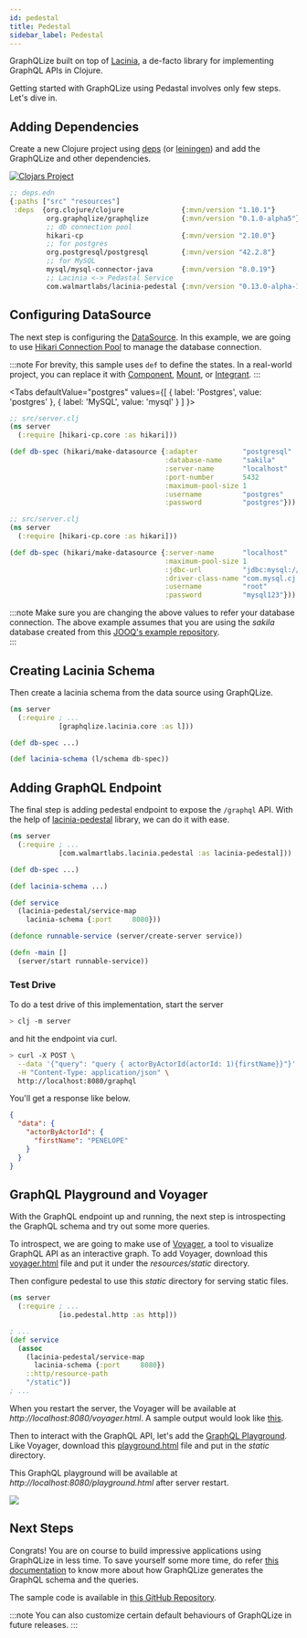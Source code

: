 ```yaml
---
id: pedestal
title: Pedestal
sidebar_label: Pedestal
---
```


GraphQLize built on top of [Lacinia](https://lacinia.readthedocs.io/en/latest/), a de-facto library for implementing GraphQL APIs in Clojure.

Getting started with GraphQLize using Pedastal involves only few steps. Let's dive in.

## Adding Dependencies

Create a new Clojure project using [deps](https://github.com/seancorfield/clj-new) (or [leiningen](https://leiningen.org/)) and add the GraphQLize and other dependencies.

[![Clojars Project](https://img.shields.io/clojars/v/org.graphqlize/graphqlize.svg)](https://clojars.org/org.graphqlize/graphqlize)

```clojure {4}
;; deps.edn
{:paths ["src" "resources"]
 :deps  {org.clojure/clojure              {:mvn/version "1.10.1"}
         org.graphqlize/graphqlize        {:mvn/version "0.1.0-alpha5"}
         ;; db connection pool
         hikari-cp                        {:mvn/version "2.10.0"}
         ;; for postgres
         org.postgresql/postgresql        {:mvn/version "42.2.8"}
         ;; for MySQL
         mysql/mysql-connector-java       {:mvn/version "8.0.19"}
         ;; Lacinia <-> Pedastal Service
         com.walmartlabs/lacinia-pedestal {:mvn/version "0.13.0-alpha-1"}}}
```

## Configuring DataSource

The next step is configuring the [DataSource](https://docs.oracle.com/javase/7/docs/api/javax/sql/DataSource.html). In this example, we are going to use [Hikari Connection Pool](https://github.com/brettwooldridge/HikariCP) to manage the database connection.

:::note
For brevity, this sample uses `def` to define the states. In a real-world project, you can replace it with [Component](https://github.com/stuartsierra/component), [Mount](https://github.com/tolitius/mount), or [Integrant](https://github.com/weavejester/integrant).
:::


<Tabs
  defaultValue="postgres"
  values={[
    { label: 'Postgres', value: 'postgres' },
    { label: 'MySQL', value: 'mysql' }
  ]
}>
<TabItem value="postgres">

```clojure
;; src/server.clj
(ns server
  (:require [hikari-cp.core :as hikari]))

(def db-spec (hikari/make-datasource {:adapter           "postgresql"
                                      :database-name     "sakila"
                                      :server-name       "localhost"
                                      :port-number       5432
                                      :maximum-pool-size 1
                                      :username          "postgres"
                                      :password          "postgres"}))
```

</TabItem>
<TabItem value="mysql">

```clojure
;; src/server.clj
(ns server
  (:require [hikari-cp.core :as hikari]))

(def db-spec (hikari/make-datasource {:server-name       "localhost"
                                      :maximum-pool-size 1
                                      :jdbc-url          "jdbc:mysql://localhost:3306/sakila"
                                      :driver-class-name "com.mysql.cj.jdbc.MysqlDataSource"
                                      :username          "root"
                                      :password          "mysql123"}))
```

</TabItem>
</Tabs>

:::note
Make sure you are changing the above values to refer your database connection. The above example assumes that you are using the _sakila_ database created from this [JOOQ's example repository](https://github.com/jOOQ/jOOQ/tree/master/jOOQ-examples/Sakila).  
:::

## Creating Lacinia Schema

Then create a lacinia schema from the data source using GraphQLize. 


```clojure {3,7}
(ns server
  (:require ; ...
            [graphqlize.lacinia.core :as l]))

(def db-spec ...)

(def lacinia-schema (l/schema db-spec))
```

## Adding GraphQL Endpoint

The final step is adding pedestal endpoint to expose the `/graphql` API. With the help of [lacinia-pedestal](https://github.com/walmartlabs/lacinia-pedestal) library, we can do it with ease.

```clojure {9-11}
(ns server
  (:require ; ...
            [com.walmartlabs.lacinia.pedestal :as lacinia-pedestal]))

(def db-spec ...)

(def lacinia-schema ...)

(def service 
  (lacinia-pedestal/service-map 
    lacinia-schema {:port     8080}))

(defonce runnable-service (server/create-server service))

(defn -main []
  (server/start runnable-service))
```

### Test Drive

To do a test drive of this implementation, start the server

```bash
> clj -m server
```

 and hit the endpoint via curl.

```bash
> curl -X POST \
  --data '{"query": "query { actorByActorId(actorId: 1){firstName}}"}' \
  -H "Content-Type: application/json" \
  http://localhost:8080/graphql
```

You'll get a response like below.

```json
{
  "data": {
    "actorByActorId": {
      "firstName": "PENELOPE"
    }
  }
}
```

## GraphQL Playground and Voyager

With the GraphQL endpoint up and running, the next step is introspecting the GraphQL schema and try out some more queries. 

To introspect, we are going to make use of [Voyager](https://github.com/APIs-guru/graphql-voyager), a tool to visualize GraphQL API as an interactive graph. To add Voyager, download this [voyager.html](https://github.com/graphqlize/graphqlize-demo/blob/master/clojure/pedestal/resources/static/voyager.html) file and put it under the _resources/static_ directory.

Then configure pedestal to use this _static_ directory for serving static files.

```clojure {7,10,11}
(ns server
  (:require ; ...
            [io.pedestal.http :as http]))

; ...
(def service 
  (assoc
    (lacinia-pedestal/service-map 
      lacinia-schema {:port     8080})
    ::http/resource-path
    "/static"))
; ...
```

When you restart the server, the Voyager will be available at _http://localhost:8080/voyager.html_. A sample output would look like [this](https://www.graphqlize.org/html/sakila-voyager.html).

Then to interact with the GraphQL API, let's add the [GraphQL Playground](https://github.com/prisma-labs/graphql-playground). Like Voyager, download this [playground.html](https://github.com/graphqlize/graphqlize-demo/blob/master/clojure/pedestal/resources/static/playground.html) file and put in the _static_ directory. 

This GraphQL playground will be available at _http://localhost:8080/playground.html_ after server restart. 

![](/img/graphql-playground.png)

## Next Steps

Congrats! You are on course to build impressive applications using GraphQLize in less time. To save yourself some more time, do refer [this documentation](/docs/graphql_schema/types-and-fields) to know more about how GraphQLize generates the GraphQL schema and the queries. 

The sample code is available in [this GitHub Repository](https://github.com/graphqlize/graphqlize-demo/tree/master/clojure/pedestal).

:::note
You can also customize certain default behaviours of GraphQLize in future releases.
:::